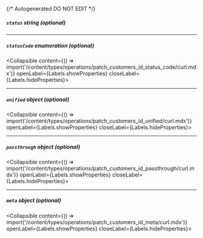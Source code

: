 {/* Autogenerated DO NOT EDIT  */}

##### `status` _string (optional)_

---
##### `statusCode` _enumeration (optional)_
<Collapsible content={() => import('/content/types/operations/patch_customers_id_status_code/curl.mdx')} openLabel={Labels.showProperties} closeLabel={Labels.hideProperties}>
</Collapsible>

---
##### `unified` _object (optional)_
<Collapsible content={() => import('/content/types/operations/patch_customers_id_unified/curl.mdx')} openLabel={Labels.showProperties} closeLabel={Labels.hideProperties}>
</Collapsible>

---
##### `passthrough` _object (optional)_
<Collapsible content={() => import('/content/types/operations/patch_customers_id_passthrough/curl.mdx')} openLabel={Labels.showProperties} closeLabel={Labels.hideProperties}>
</Collapsible>

---
##### `meta` _object (optional)_
<Collapsible content={() => import('/content/types/operations/patch_customers_id_meta/curl.mdx')} openLabel={Labels.showProperties} closeLabel={Labels.hideProperties}>
</Collapsible>


